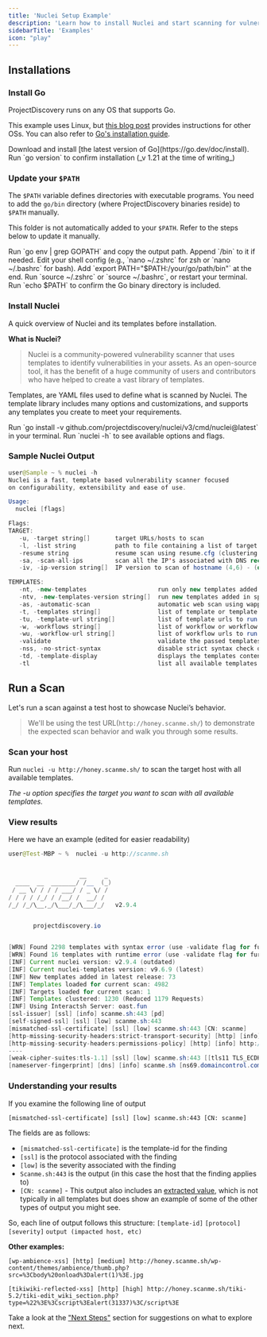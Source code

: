 ```yaml
---
title: 'Nuclei Setup Example'
description: 'Learn how to install Nuclei and start scanning for vulnerabilities.'
sidebarTitle: 'Examples'
icon: "play"
---
```


## Installations

### Install Go

ProjectDiscovery runs on any OS that supports Go.

<Tip>This example uses Linux, but [this blog post](https://blog.projectdiscovery.io/getting-started-with-projectdiscovery-in-linux-and-windows/) provides instructions for other OSs. You can also refer to [Go's installation guide](https://go.dev/doc/install).</Tip>

<Steps>
  <Step title="Get the latest version">
  Download and install [the latest version of Go](https://go.dev/doc/install).
  </Step> 
  <Step title="Verify the version">
  Run `go version` to confirm installation (_v 1.21 at the time of writing_)
  </Step>
</Steps>

### Update your `$PATH`

The `$PATH` variable defines directories with executable programs. You need to add the `go/bin` directory (where ProjectDiscovery binaries reside) to `$PATH` manually.

<Note>This folder is not automatically added to your `$PATH`. Refer to the steps below to update it manually.</Note>

<Steps>
  <Step title="Verify your GOPATH">
    Run `go env | grep GOPATH` and copy the output path. Append `/bin` to it if needed.
  </Step>
  <Step title="Open your shell config file">
      Edit your shell config (e.g., `nano ~/.zshrc` for zsh or `nano ~/.bashrc` for bash). Add `export PATH="$PATH:/your/go/path/bin"` at the end.
  </Step>
  <Step title="Reset your terminal">
      Run `source ~/.zshrc` or `source ~/.bashrc`, or restart your terminal.
  </Step>
  <Step title="Verify your updated PATH">
      Run `echo $PATH` to confirm the Go binary directory is included.
  </Step>
</Steps>

### Install Nuclei

<Info>A quick overview of Nuclei and its templates before installation.</Info>

**What is Nuclei?**

> Nuclei is a community-powered vulnerability scanner that uses templates to identify vulnerabilities in your assets.
As an open-source tool, it has the benefit of a huge community of users and contributors who have helped to create a vast library of templates. 

Templates, are YAML files used to define what is scanned by Nuclei. The template library includes many options and customizations, and supports any templates you create to meet your requirements.

<Steps>
  <Step title="Install Nuclei with Go">
      Run `go install -v github.com/projectdiscovery/nuclei/v3/cmd/nuclei@latest` in your terminal.
  </Step>
  <Step title="Confirm installation">
      Run `nuclei -h` to see available options and flags.
  </Step>
</Steps>

### Sample Nuclei Output

```java
user@Sample ~ % nuclei -h
Nuclei is a fast, template based vulnerability scanner focused
on configurability, extensibility and ease of use.

Usage:
  nuclei [flags]

Flags:
TARGET:
   -u, -target string[]       target URLs/hosts to scan
   -l, -list string           path to file containing a list of target URLs/hosts to scan (one per line)
   -resume string             resume scan using resume.cfg (clustering will be disabled)
   -sa, -scan-all-ips         scan all the IP's associated with DNS record
   -iv, -ip-version string[]  IP version to scan of hostname (4,6) - (default 4)

TEMPLATES:
   -nt, -new-templates                    run only new templates added in latest nuclei-templates release
   -ntv, -new-templates-version string[]  run new templates added in specific version
   -as, -automatic-scan                   automatic web scan using wappalyzer technology detection to tags mapping
   -t, -templates string[]                list of template or template directory to run (comma-separated, file)
   -tu, -template-url string[]            list of template urls to run (comma-separated, file)
   -w, -workflows string[]                list of workflow or workflow directory to run (comma-separated, file)
   -wu, -workflow-url string[]            list of workflow urls to run (comma-separated, file)
   -validate                              validate the passed templates to nuclei
   -nss, -no-strict-syntax                disable strict syntax check on templates
   -td, -template-display                 displays the templates content
   -tl                                    list all available templates
   ```

## Run a Scan

Let's run a scan against a test host to showcase Nuclei’s behavior.

> We'll be using the test URL(`http://honey.scanme.sh/`) to demonstrate the expected scan behavior and walk you through some results.

### Scan your host
Run `nuclei -u http://honey.scanme.sh/` to scan the target host with all available templates.

_The -u option specifies the target you want to scan with all available templates._ 

### View results
Here we have an example (edited for easier readability) 

```java
user@Test-MBP ~ %  nuclei -u http://scanme.sh


                    __     _
  ____  __  _______/ /__  (_)
 / __ \/ / / / ___/ / _ \/ /
/ / / / /_/ / /__/ /  __/ /
/_/ /_/\__,_/\___/_/\___/_/   v2.9.4


       projectdiscovery.io


[WRN] Found 2298 templates with syntax error (use -validate flag for further examination)
[WRN] Found 16 templates with runtime error (use -validate flag for further examination)
[INF] Current nuclei version: v2.9.4 (outdated)
[INF] Current nuclei-templates version: v9.6.9 (latest)
[INF] New templates added in latest release: 73
[INF] Templates loaded for current scan: 4982
[INF] Targets loaded for current scan: 1
[INF] Templates clustered: 1230 (Reduced 1179 Requests)
[INF] Using Interactsh Server: oast.fun
[ssl-issuer] [ssl] [info] scanme.sh:443 [pd]
[self-signed-ssl] [ssl] [low] scanme.sh:443
[mismatched-ssl-certificate] [ssl] [low] scanme.sh:443 [CN: scanme]
[http-missing-security-headers:strict-transport-security] [http] [info] http://scanme.sh
[http-missing-security-headers:permissions-policy] [http] [info] http://scanme.sh
----
[weak-cipher-suites:tls-1.1] [ssl] [low] scanme.sh:443 [[tls11 TLS_ECDHE_ECDSA_WITH_AES_128_CBC_SHA]]
[nameserver-fingerprint] [dns] [info] scanme.sh [ns69.domaincontrol.com.,ns70.domaincontrol.com.]
```
### Understanding your results

If you examine the following line of output

`[mismatched-ssl-certificate] [ssl] [low] scanme.sh:443 [CN: scanme]`

The fields are as follows:
 - `[mismatched-ssl-certificate]` is the template-id for the finding
 - `[ssl]` is the protocol associated with the finding
 - `[low]` is the severity associated with the finding
 - `Scanme.sh:443` is the output (in this case the host that the finding applies to)
 - `[CN: scanme]` - This output also includes an [extracted value](https://docs.projectdiscovery.io/templates/reference/extractors), which is not typically in all templates but does show an example of some of the other types of output you might see. 


So, each line of output follows this structure:
`[template-id]` `[protocol]` `[severity]` `output (impacted host, etc)`


**Other examples:** 
```
[wp-ambience-xss] [http] [medium] http://honey.scanme.sh/wp-content/themes/ambience/thumb.php?src=%3Cbody%20onload%3Dalert(1)%3E.jpg
```
```
[tikiwiki-reflected-xss] [http] [high] http://honey.scanme.sh/tiki-5.2/tiki-edit_wiki_section.php?type=%22%3E%3Cscript%3Ealert(31337)%3C/script%3E
```

<Check>Take a look at the ["Next Steps"](/getstarted-nextsteps) section for suggestions on what to explore next.</Check>